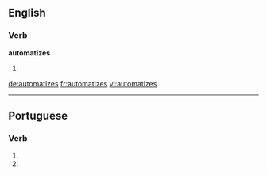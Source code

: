 ==English==

===Verb===
'''automatizes'''

# {{third-person singular of|automatize}}

[[de:automatizes]]
[[fr:automatizes]]
[[vi:automatizes]]

----
==Portuguese==

===Verb===
{{pt-verb-form|automatizar}}

# {{pt-verb form of|[[automatizar]]|ar|imperative|negative|singular|second}}
# {{pt-verb form of|[[automatizar]]|ar|subjunctive|present|singular|second}}

{{rfc-auto}}